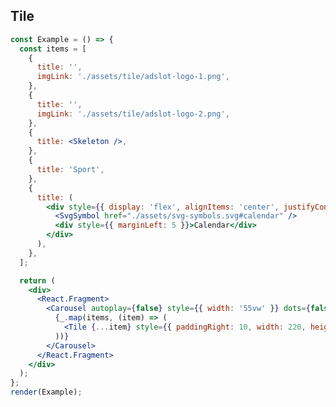 
## Tile

```jsx live={true}
const Example = () => {
  const items = [
    {
      title: '',
      imgLink: './assets/tile/adslot-logo-1.png',
    },
    {
      title: '',
      imgLink: './assets/tile/adslot-logo-2.png',
    },
    {
      title: <Skeleton />,
    },
    {
      title: 'Sport',
    },
    {
      title: (
        <div style={{ display: 'flex', alignItems: 'center', justifyContent: 'center', lineHeight: '16px' }}>
          <SvgSymbol href="./assets/svg-symbols.svg#calendar" />
          <div style={{ marginLeft: 5 }}>Calendar</div>
        </div>
      ),
    },
  ];

  return (
    <div>
      <React.Fragment>
        <Carousel autoplay={false} style={{ width: '55vw' }} dots={false}>
          {_.map(items, (item) => (
            <Tile {...item} style={{ paddingRight: 10, width: 220, height: 300 }} />
          ))}
        </Carousel>
      </React.Fragment>
    </div>
  );
};
render(Example);
```

<Props componentName="Tile" />
